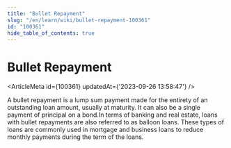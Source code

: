 ```yaml
---
title: "Bullet Repayment"
slug: "/en/learn/wiki/bullet-repayment-100361"
id: "100361"
hide_table_of_contents: true
---
```



# Bullet Repayment

<ArticleMeta id={100361} updatedAt={'2023-09-26 13:58:47'} />
<div className='border-solid border-b border-t-0 my-4 border-[var(--ifm-color-gray-300)]' />

A bullet repayment is a lump sum payment made for the entirety of an outstanding loan amount, usually at maturity. It can also be a single payment of principal on a bond.In terms of banking and real estate, loans with bullet repayments are also referred to as balloon loans. These types of loans are commonly used in mortgage and business loans to reduce monthly payments during the term of the loans.
